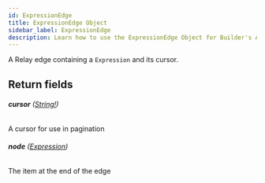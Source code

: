 ```yaml
---
id: ExpressionEdge
title: ExpressionEdge Object
sidebar_label: ExpressionEdge
description: Learn how to use the ExpressionEdge Object for Builder's API.
---
```


A Relay edge containing a `Expression` and its cursor.

## Return fields

###### <b>cursor</b> ([String!](/docs/composer/builder/api/schema/scalar/String.mdx))

A cursor for use in pagination

###### <b>node</b> ([Expression](/docs/composer/builder/api/schema/object/Expression.mdx))

The item at the end of the edge
